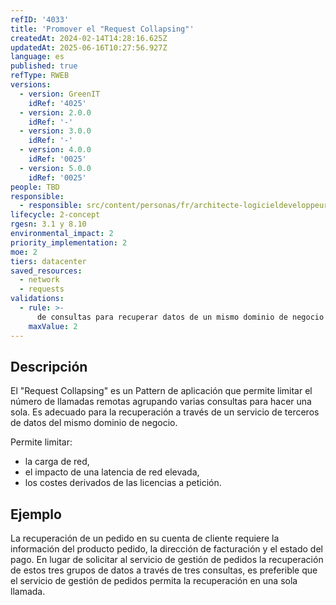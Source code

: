 ```yaml
---
refID: '4033'
title: 'Promover el "Request Collapsing"'
createdAt: 2024-02-14T14:28:16.625Z
updatedAt: 2025-06-16T10:27:56.927Z
language: es
published: true
refType: RWEB
versions:
  - version: GreenIT
    idRef: '4025'
  - version: 2.0.0
    idRef: '-'
  - version: 3.0.0
    idRef: '-'
  - version: 4.0.0
    idRef: '0025'
  - version: 5.0.0
    idRef: '0025'
people: TBD
responsible:
  - responsible: src/content/personas/fr/architecte-logicieldeveloppeur.mdx
lifecycle: 2-concept
rgesn: 3.1 y 8.10
environmental_impact: 2
priority_implementation: 2
moe: 2
tiers: datacenter
saved_resources:
  - network
  - requests
validations:
  - rule: >-
      de consultas para recuperar datos de un mismo dominio de negocio por un servicio de terceros
    maxValue: 2
---
```


## Descripción

El "Request Collapsing" es un Pattern de aplicación que permite limitar el número de llamadas remotas agrupando varias consultas para hacer una sola. 
Es adecuado para la recuperación a través de un servicio de terceros de datos del mismo dominio de negocio.

Permite limitar:
- la carga de red,
- el impacto de una latencia de red elevada,
- los costes derivados de las licencias a petición.

## Ejemplo

La recuperación de un pedido en su cuenta de cliente requiere la información del producto pedido, la dirección de facturación y el estado del pago.
En lugar de solicitar al servicio de gestión de pedidos la recuperación de estos tres grupos de datos a través de tres consultas, es preferible que el servicio de gestión de pedidos permita la recuperación en una sola llamada.


